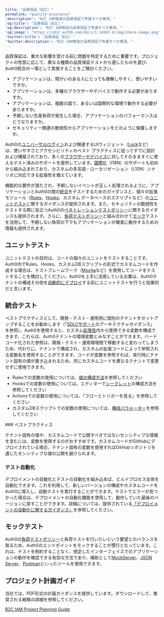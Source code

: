 ---
title: "品質保証（B2C）"
permalink: "quality-assurance"
'description': "B2C IAM実装の品質保証で考慮すべき事項。"
'og:title': "品質保証（B2C）"
'og:description': "B2C IAM実装の品質保証で考慮すべき事項。"
'og:image': "https://cdn2.auth0.com/docs/1.14567.0/img/share-image.png"
'twitter:title': "品質保証（B2C）"
'twitter:description': "B2C IAM実装の品質保証で考慮すべき事項。"
---

品質保証は、重大な影響を受ける前に問題を特定するために重要です。プロジェクトの性質に応じて、異なる種類の品質保証テストから適したものを選び、Auth0統合の一環として実施することをご検討ください。

* アプリケーションは、障がいのある人にとっても理解しやすく、使いやすいですか。
* アプリケーションは、多種のブラウザーやデバイスで動作する必要がありますか。
* アプリケーションは、複数の国で、あるいは国際的な環境で動作する必要がありますか。
* 予期しない生産負荷が発生した場合、アプリケーションのパフォーマンスはどうなりますか。
* セキュリティー関連の脆弱性からアプリケーションをどのように保護しますか。

Auth0の[ユニバーサルログイン](/ja-jp/authenticate/login/auth0-universal-login)および関連するUIウィジェット（[Lock](/ja-jp/libraries/lock)など）は、使いやすさとアクセシビリティのベスト プラクティスに従ってすでに設計および構築されており、多くの[ブラウザーやデバイス](/ja-jp/troubleshoot/customer-support/product-support-matrix)に対してそのまますぐに使えるテスト済みのサポートを提供しています。[国際化](/ja-jp/customize/internationalization-and-localization)（I18N）のサポートも初めから組み込まれており、カスタムの多言語・ローカリゼーション（L10N）シナリオに対応できる拡張性を備えています。

機能的な要件が満たされ、予期しないイベントが正しく処理されるように、アプリケーションとAuth0の間の[統合](#integration-testing)をテストするためのガイダンスと、個々の拡張モジュール（[Rules](/ja-jp/customize/rules/debug-rules)、[Hooks](/ja-jp/customize/hooks/update-hooks)、カスタム データベースのスクリプトなど）の[ユニットテスト](#unit-testing)に関するガイダンスが提供されます。また、セキュリティの脆弱性をテストする際に役立つAuth0の[ペネトレーションテストポリシー](/ja-jp/troubleshoot/customer-support/operational-policies/penetration-testing-policy)に関するガイダンスも提供されます。さらに、[負荷テストポリシー](/ja-jp/troubleshoot/customer-support/operational-policies/load-testing-policy)と組み合わせて[モック](#mock-testing)テストを活用して、予期しない負荷の下でもアプリケーションが確実に動作するための情報も提供されます。

## ユニットテスト

ユニットテストの目的は、コードの個々のユニットをテストすることです。Auth0内でRules、Hooks、カスタムDBスクリプトの形式でカスタムコードを作成する場合は、テストフレームワーク（[Mocha](https://mochajs.org/)など）を使用してコードをテストすることを検討してください。Auth0を上手に活用している企業は、Auth0テナントの構成その他を[自動的にデプロイ](/ja-jp/get-started/architecture-scenarios/business-to-consumer/deployment)する前にユニットテストを行うと効果的だと言います。

## 統合テスト

ベストプラクティスとして、開発・テスト・運用用に個別のテナントをセットアップすることをお勧めします（「[SDLCサポート](/ja-jp/architecture-scenarios/b2c/architecture#sdlc-support)のアーキテクチャガイダンス」を参照）。Auth0を使用すると、カスタム[拡張性](/ja-jp/customize/extensions)内から使用できる変数を構成できます。これらは、Auth0テナントの環境変数とみなすことができます。ハードコード化された参照は、開発・テスト・運用環境間で移動すると変わってしまうため、代わりに、テナントで構成され、カスタムの拡張コードによって参照される変数名を使用することができます。コードが変数を参照すれば、実行時にテナント固有の値が書き込まれるため、同じカスタムコードを異なるテナントで変更せずに使用できます。

* Rulesでの変数の使用については、[値の構成方法](/ja-jp/customize/rules/configuration)を参照してください
* Hooksでの変数の使用については、エディターで[シークレット](/ja-jp/customize/hooks/hook-secrets)の構成方法を参照してください
* Actionsでの変数の使用については、「フローとトリガーを見る」を参照してください
* カスタムDBスクリプトでの変数の使用については、[構成パラメーター](/ja-jp/connections/database/custom-db/create-db-connection#step-3-add-configuration-parameters)を参照してください

<Info>
    ### ベストプラクティス

テナント固有の値や、カスタムコードで公開すべきではないセンシティブな情報を含むには、変数を使用するのがおすすめです。カスタムコードがGitHubにデプロイされている場合、テナント固有の変数を使用すればGitHubリポジトリを通じたセンシティブな値の公開を避けられます。

</Info>

### テスト自動化

デプロイメントの自動化とテストの自動化を組み込めば、ビルドプロセス全体を自動化できます。これを利用して、新しいバージョンの構成やカスタムコードをAuth0に導入し、自動テストを実行することができます。テストでエラーが見つかった場合は、デプロイメントの自動化機能を使用して、動作していた最後のバージョンに戻すことができます。詳細については、提供されている[「デプロイメントの自動化に関するガイダンス」](/ja-jp/get-started/architecture-scenarios/business-to-consumer/deployment)を参照してください。

## モックテスト

Auth0の[負荷テストポリシー](/ja-jp/troubleshoot/customer-support/operational-policies/load-testing-policy)と負荷テストを行いたいという要望とのバランスを取るため、Auth0のエンドポイントをモックすることが慣行となっています。これは、テストを制約することなく、想定したインターフェイスでのアプリケーションの動作を確認できる有効な方法であり、補助として[MockServer](http://www.mock-server.com/)、[JSON Server](https://github.com/typicode/json-server)、[Postman](https://learning.getpostman.com/docs/postman/mock_servers/setting_up_mock/)といったツールを使用できます。

## プロジェクト計画ガイド

当社では、PDF形式の計画ガイダンスを提供しています。ダウンロードして、推奨される戦略の詳細を参照してください。

[B2C IAM Project Planning Guide](//assets.ctfassets.net/cdy7uua7fh8z/3er1aEQ7Ul0q3c9leJWczR/b1f18b4c16abb7e78b01e4eb2b52bb8e/B2C_Project_Planning.pdf)